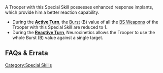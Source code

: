 {{section-special-skills}}


{{n4only}}
{{n4list}}
A Trooper with this Special Skill possesses enhanced response implants, which provide him a better reaction capability.

{{skillbox |black| NEUROCINETICS | AUTOMATIC SKILL }}
{{skill-label | Obligatory }}
{{effects}}
* During the '''[[Active Turn]]''', the [[Burst]] (B) value of all the [[BS Weapon]]s of the Trooper with this Special Skill are reduced to 1.
* During the '''[[Reactive Turn]]''', Neurocinetics allows the Trooper to use the whole Burst (B) value against a single target.


== FAQs & Errata ==

{{faqbox |
type = faq |
title = N4 FAQ |
version = 1.1.1, Dec 2021 |
q = Q: How does Neurocinetics and (+1B) work? |
a = A: Any MOD applied to B, is applied to the Reactive Turn instead of the Active Turn. |
related = [[Neurocinetics]] }}

{{n4end}}



[[Category:Special Skills]]
